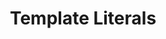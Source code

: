 ---
id: "js_tf_medium_004"
questionType: "TRUE_FALSE"
title: "Template Literals"
statement: "Template literals in JavaScript use backticks (`) instead of quotes."
difficulty: "MEDIUM"
category: "JavaScript"
correctAnswer: true
explanation: "Template literals use backticks and allow embedded expressions with ${}."
---